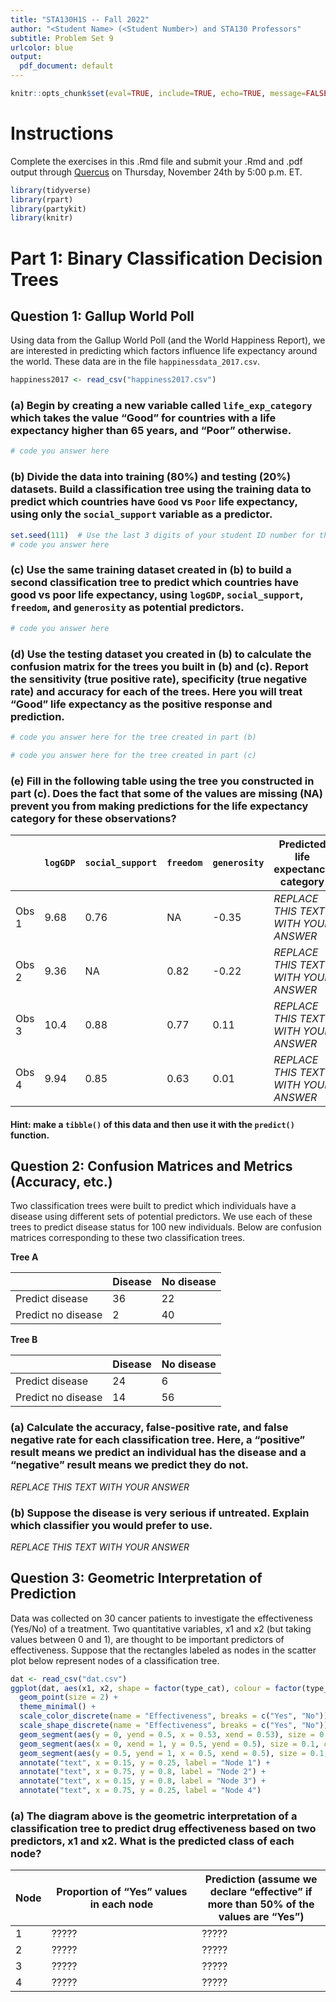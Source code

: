 ```yaml
---
title: "STA130H1S -- Fall 2022"
author: "<Student Name> (<Student Number>) and STA130 Professors"
subtitle: Problem Set 9
urlcolor: blue
output:
  pdf_document: default
---
```


```r
knitr::opts_chunk$set(eval=TRUE, include=TRUE, echo=TRUE, message=FALSE, warning=FALSE)
```

# Instructions

Complete the exercises in this .Rmd file and submit your .Rmd and .pdf output through [Quercus](https://q.utoronto.ca/courses/277998/assignments/910649) on Thursday, November 24th by 5:00 p.m. ET. 


```r
library(tidyverse)
library(rpart)
library(partykit)
library(knitr)
```

# Part 1: Binary Classification Decision Trees

## Question 1: Gallup World Poll

Using data from the Gallup World Poll (and the World Happiness Report), we are interested in predicting which factors influence life expectancy around the world. These data are in the file `happinessdata_2017.csv`.

```r
happiness2017 <- read_csv("happiness2017.csv")
```

### (a) Begin by creating a new variable called `life_exp_category` which takes the value "Good" for countries with a life expectancy higher than 65 years, and "Poor" otherwise. 

```r
# code you answer here

```

### (b) Divide the data into training (80\%) and testing (20\%) datasets. Build a classification tree using the training data to predict which countries have `Good` vs `Poor` life expectancy, using only the `social_support` variable as a predictor.  

```r
set.seed(111)  # Use the last 3 digits of your student ID number for the random seed.
# code you answer here

```

### (c) Use the same training dataset created in (b) to build a second classification tree to predict which countries have good vs poor life expectancy, using `logGDP`, `social_support`, `freedom`, and `generosity` as potential predictors.

```r
# code you answer here

```

### (d) Use the testing dataset you created in (b) to calculate the confusion matrix for the trees you built in (b) and (c). Report the sensitivity (true positive rate), specificity (true negative rate) and accuracy for each of the trees.  Here you will treat "Good" life expectancy as the positive response and prediction.

```r
# code you answer here for the tree created in part (b)

```

```r
# code you answer here for the tree created in part (c)

```

### (e) Fill in the following table using the tree you constructed in part (c).  Does the fact that some of the values are missing (NA) prevent you from making predictions for the life expectancy category for these observations?

|               | `logGDP` | `social_support` | `freedom` | `generosity` | Predicted life expectancy category |
|---------------|----------|------------------|-----------|--------------|------------------------------------|
| Obs 1         | 9.68     | 0.76             | NA        | -0.35        | *REPLACE THIS TEXT WITH YOUR ANSWER* |
| Obs 2         | 9.36     | NA               | 0.82      | -0.22        | *REPLACE THIS TEXT WITH YOUR ANSWER* |
| Obs 3         | 10.4     | 0.88             | 0.77      | 0.11         | *REPLACE THIS TEXT WITH YOUR ANSWER* |
| Obs 4         | 9.94     | 0.85             | 0.63      | 0.01         | *REPLACE THIS TEXT WITH YOUR ANSWER* |

#### Hint: make a `tibble()` of this data and then use it with the `predict()` function.

## Question 2: Confusion Matrices and Metrics (Accuracy, etc.)

Two classification trees were built to predict which individuals have a disease using different sets of potential predictors. We use each of these trees to predict disease status for 100 new individuals.  Below are confusion matrices corresponding to these two classification trees.

**Tree A**

|                    | Disease | No disease |
|--------------------|---------|------------|
| Predict disease    | 36      | 22         |
| Predict no disease | 2       | 40         |

**Tree B**

|                    | Disease | No disease |
|--------------------|---------|------------|
| Predict disease    | 24      | 6          |
| Predict no disease | 14      | 56         |


### (a) Calculate the accuracy, false-positive rate, and false negative rate for each classification tree. Here, a "positive" result means we predict an individual has the disease and a "negative" result means we predict they do not.

*REPLACE THIS TEXT WITH YOUR ANSWER*

### (b) Suppose the disease is very serious if untreated.  Explain which classifier you would prefer to use.

*REPLACE THIS TEXT WITH YOUR ANSWER*

## Question 3: Geometric Interpretation of Prediction

Data was collected on 30 cancer patients to investigate the effectiveness (Yes/No) of a treatment. Two quantitative variables, x1 and x2 (but taking values between 0 and 1), are thought to be important predictors of effectiveness. Suppose that the rectangles labeled as nodes in the scatter plot below represent nodes of a classification tree.  

```r
dat <- read_csv("dat.csv")
ggplot(dat, aes(x1, x2, shape = factor(type_cat), colour = factor(type_cat))) +
  geom_point(size = 2) + 
  theme_minimal() + 
  scale_color_discrete(name = "Effectiveness", breaks = c("Yes", "No")) +
  scale_shape_discrete(name = "Effectiveness", breaks = c("Yes", "No")) +
  geom_segment(aes(y = 0, yend = 0.5, x = 0.53, xend = 0.53), size = 0.1, colour = "navyblue") +
  geom_segment(aes(x = 0, xend = 1, y = 0.5, yend = 0.5), size = 0.1, colour = "navyblue") +
  geom_segment(aes(y = 0.5, yend = 1, x = 0.5, xend = 0.5), size = 0.1, colour = "navyblue") +
  annotate("text", x = 0.15, y = 0.25, label = "Node 1") +
  annotate("text", x = 0.75, y = 0.8, label = "Node 2") +
  annotate("text", x = 0.15, y = 0.8, label = "Node 3") +
  annotate("text", x = 0.75, y = 0.25, label = "Node 4")
```

### (a) The diagram above is the geometric interpretation of a classification tree to predict drug effectiveness based on two predictors, x1 and x2. What is the predicted class of each node?  

-------------------------------------------------------------------------------------
Node    Proportion of "Yes" values in each node   Prediction (assume we declare "effective" if more than 50% of the values are "Yes")
----    ---------------------------------------   -----------------------------------
1         ?????                                      ?????

2         ?????                                      ?????

3         ?????                                      ?????

4         ?????                                      ?????
-------------------------------------------------------------------------------------

